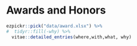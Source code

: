 # Awards and Honors

```r
ezpickr::pick("data/award.xlsx") %>%
#  tidyr::fill(-why) %>%
  vitae::detailed_entries(where,with,what, why)
```
